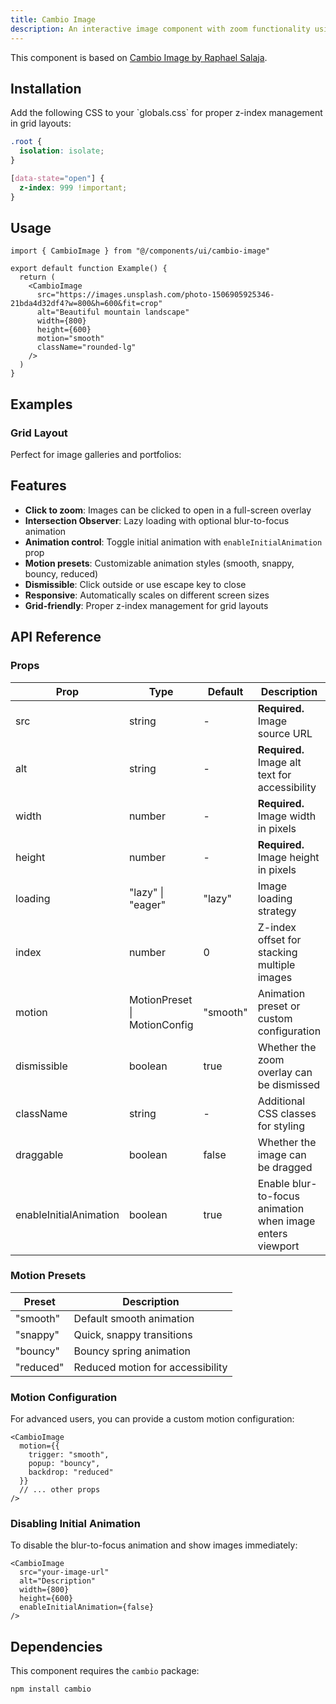 ```yaml
---
title: Cambio Image
description: An interactive image component with zoom functionality using the Cambio library.
---
```


<ComponentPreview name="cambio-image-demo" />

This component is based on [Cambio Image by Raphael Salaja](https://cambio.raphaelsalaja.com/).

## Installation

<Installation name="cambio-image" />

<Admonition type="warning" title="Required CSS">
Add the following CSS to your `globals.css` for proper z-index management in grid layouts:

```css
.root {
  isolation: isolate;
}

[data-state="open"] {
  z-index: 999 !important;
}
```
</Admonition>

## Usage

```tsx
import { CambioImage } from "@/components/ui/cambio-image"

export default function Example() {
  return (
    <CambioImage
      src="https://images.unsplash.com/photo-1506905925346-21bda4d32df4?w=800&h=600&fit=crop"
      alt="Beautiful mountain landscape"
      width={800}
      height={600}
      motion="smooth"
      className="rounded-lg"
    />
  )
}
```

## Examples

### Grid Layout

Perfect for image galleries and portfolios:

<ComponentPreview name="cambio-image-grid-demo" />

## Features

- **Click to zoom**: Images can be clicked to open in a full-screen overlay
- **Intersection Observer**: Lazy loading with optional blur-to-focus animation
- **Animation control**: Toggle initial animation with `enableInitialAnimation` prop
- **Motion presets**: Customizable animation styles (smooth, snappy, bouncy, reduced)
- **Dismissible**: Click outside or use escape key to close
- **Responsive**: Automatically scales on different screen sizes
- **Grid-friendly**: Proper z-index management for grid layouts

## API Reference

### Props

| Prop | Type | Default | Description |
| --- | --- | --- | --- |
| src | string | - | **Required.** Image source URL |
| alt | string | - | **Required.** Image alt text for accessibility |
| width | number | - | **Required.** Image width in pixels |
| height | number | - | **Required.** Image height in pixels |
| loading | "lazy" \| "eager" | "lazy" | Image loading strategy |
| index | number | 0 | Z-index offset for stacking multiple images |
| motion | MotionPreset \| MotionConfig | "smooth" | Animation preset or custom configuration |
| dismissible | boolean | true | Whether the zoom overlay can be dismissed |
| className | string | - | Additional CSS classes for styling |
| draggable | boolean | false | Whether the image can be dragged |
| enableInitialAnimation | boolean | true | Enable blur-to-focus animation when image enters viewport |

### Motion Presets

| Preset | Description |
| --- | --- |
| "smooth" | Default smooth animation |
| "snappy" | Quick, snappy transitions |
| "bouncy" | Bouncy spring animation |
| "reduced" | Reduced motion for accessibility |

### Motion Configuration

For advanced users, you can provide a custom motion configuration:

```tsx
<CambioImage
  motion={{
    trigger: "smooth",
    popup: "bouncy", 
    backdrop: "reduced"
  }}
  // ... other props
/>
```

### Disabling Initial Animation

To disable the blur-to-focus animation and show images immediately:

```tsx
<CambioImage
  src="your-image-url"
  alt="Description"
  width={800}
  height={600}
  enableInitialAnimation={false}
/>
```

## Dependencies

This component requires the `cambio` package:

```bash
npm install cambio
```